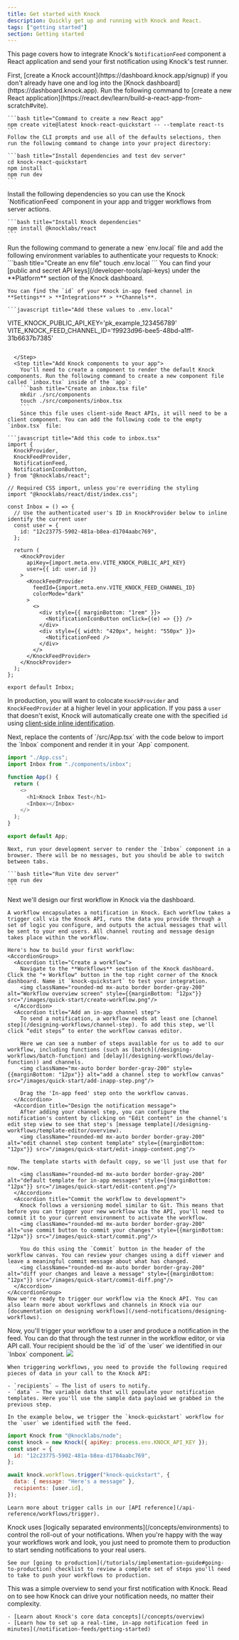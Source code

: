 ```yaml
---
title: Get started with Knock
description: Quickly get up and running with Knock and React.
tags: ["getting started"]
section: Getting started
---
```


This page covers how to integrate Knock's `NotificationFeed` component a React application and send your first notification using Knock's test runner.

<Steps titleSize="h2">
  <Step title="Create a Knock account">
    First, [create a Knock account](https://dashboard.knock.app/signup) if you don't already have one and log into the [Knock dashboard](https://dashboard.knock.app).
  </Step>
  <Step title="Create a new React application">
    Run the following command to [create a new React application](https://react.dev/learn/build-a-react-app-from-scratch#vite).

    ```bash title="Command to create a new React app"
    npm create vite@latest knock-react-quickstart -- --template react-ts
    ```
    Follow the CLI prompts and use all of the defaults selections, then run the following command to change into your project directory:

    ```bash title="Install dependencies and test dev server"
    cd knock-react-quickstart
    npm install
    npm run dev
    ```

  </Step>
  <Step title="Install Knock dependencies">
    Install the following dependencies so you can use the Knock `NotificationFeed` component in your app and trigger workflows from server actions.

    ```bash title="Install Knock dependencies"
    npm install @knocklabs/react
    ```

  </Step>
    <Step title="Set your environment variables">
    Run the following command to generate a new `env.local` file and add the following environment variables to authenticate your requests to Knock:
    ```bash title="Create an env file"
    touch .env.local
    ```
    You can find your [public and secret API keys](/developer-tools/api-keys) under the **Platform** section of the Knock dashboard.

    You can find the `id` of your Knock in-app feed channel in **Settings** > **Integrations** > **Channels**.

    ```javascript title="Add these values to .env.local"

VITE_KNOCK_PUBLIC_API_KEY='pk_example_123456789'
VITE_KNOCK_FEED_CHANNEL_ID='f9923d96-bee5-48bd-a1ff-31b6637b7385'

````

  </Step>
  <Step title="Add Knock components to your app">
    You'll need to create a component to render the default Knock components. Run the following command to create a new component file called `inbox.tsx` inside of the `app`:
    ```bash title="Create an inbox.tsx file"
    mkdir ./src/components
    touch ./src/components/inbox.tsx
    ```
    Since this file uses client-side React APIs, it will need to be a client component. You can add the following code to the empty `inbox.tsx` file:

```javascript title="Add this code to inbox.tsx"
import {
  KnockProvider,
  KnockFeedProvider,
  NotificationFeed,
  NotificationIconButton,
} from "@knocklabs/react";

// Required CSS import, unless you're overriding the styling
import "@knocklabs/react/dist/index.css";

const Inbox = () => {
  // Use the authenticated user's ID in KnockProvider below to inline identify the current user
  const user = {
    id: "12c23775-5902-481a-b8ea-d1704aabc769",
  };

  return (
    <KnockProvider
      apiKey={import.meta.env.VITE_KNOCK_PUBLIC_API_KEY}
      user={{ id: user.id }}
    >
      <KnockFeedProvider
        feedId={import.meta.env.VITE_KNOCK_FEED_CHANNEL_ID}
        colorMode="dark"
      >
        <>
          <div style={{ marginBottom: "1rem" }}>
            <NotificationIconButton onClick={(e) => {}} />
          </div>
          <div style={{ width: "420px", height: "550px" }}>
            <NotificationFeed />
          </div>
        </>
      </KnockFeedProvider>
    </KnockProvider>
  );
};

export default Inbox;
````

In production, you will want to colocate `KnockProvider` and `KnockFeedProvider` at a higher level in your application.
If you pass a `user` that doesn't exist, Knock will automatically create one with the specified `id` using [client-side inline identification](/managing-recipients/identifying-recipients#inline-identification).

  </Step>
  <Step title="Render the `Inbox` component">
    Next, replace the contents of `/src/App.tsx` with the code below to import the `Inbox` component and render it in your `App` component.

```javascript title="Render the Inbox component"
import "./App.css";
import Inbox from "./components/inbox";

function App() {
  return (
    <>
      <h1>Knock Inbox Test</h1>
      <Inbox></Inbox>
    </>
  );
}

export default App;
```

    Next, run your development server to render the `Inbox` component in a browser. There will be no messages, but you should be able to switch between tabs.

    ```bash title="Run Vite dev server"
    npm run dev
    ```

  </Step>
  <Step title="Create a workflow in Knock">
    Next we'll design our first workflow in Knock via the dashboard.

    A workflow encapsulates a notification in Knock. Each workflow takes a trigger call via the Knock API, runs the data you provide through a set of logic you configure, and outputs the actual messages that will be sent to your end users. All channel routing and message design takes place within the workflow.

    Here's how to build your first workflow:
    <AccordionGroup>
      <Accordion title="Create a workflow">
        Navigate to the **Workflows** section of the Knock dashboard. Click the "+ Workflow" button in the top right corner of the Knock dashboard. Name it `knock-quickstart` to test your integration.
        <img className="rounded-md mx-auto border border-gray-200" alt="Workflow overview screen" style={{marginBottom: "12px"}} src="/images/quick-start/create-workflow.png"/>
      </Accordion>
      <Accordion title="Add an in-app channel step">
        To send a notification, a workflow needs at least one [channel step](/designing-workflows/channel-step). To add this step, we'll click “edit steps” to enter the workflow canvas editor.

        Here we can see a number of steps available for us to add to our workflow, including functions (such as [batch](/designing-workflows/batch-function) and [delay](/designing-workflows/delay-function)) and channels.
        <img className="mx-auto border border-gray-200" style={{marginBottom: "12px"}} alt="add a channel step to workflow canvas" src="/images/quick-start/add-inapp-step.png"/>

        Drag the 'In-app feed' step onto the workflow canvas.
      </Accordion>
      <Accordion title="Design the notification message">
        After adding your channel step, you can configure the notification's content by clicking on "Edit content" in the channel's edit step view to see that step's [message template](/designing-workflows/template-editor/overview).
        <img className="rounded-md mx-auto border border-gray-200" alt="edit channel step content template" style={{marginBottom: "12px"}} src="/images/quick-start/edit-inapp-content.png"/>

        The template starts with default copy, so we'll just use that for now.
        <img className="rounded-md mx-auto border border-gray-200" alt="default template for in-app messages" style={{marginBottom: "12px"}} src="/images/quick-start/edit-content.png"/>
      </Accordion>
      <Accordion title="Commit the workflow to development">
        Knock follows a versioning model similar to Git. This means that before you can trigger your new workflow via the API, you'll need to commit it to your current environment to activate the workflow.
        <img className="rounded-md mx-auto border border-gray-200" alt="use commit button to commit your changes" style={{marginBottom: "12px"}} src="/images/quick-start/commit.png"/>

        You do this using the `Commit` button in the header of the workflow canvas. You can review your changes using a diff viewer and leave a meaningful commit message about what has changed.
        <img className="rounded-md mx-auto border border-gray-200" alt="diff your changes and leave a message" style={{marginBottom: "12px"}} src="/images/quick-start/commit-diff.png"/>
      </Accordion>
    </AccordionGroup>
    Now we're ready to trigger our workflow via the Knock API. You can also learn more about workflows and channels in Knock via our [documentation on designing workflows](/send-notifications/designing-workflows).

  </Step>
  <Step title="Trigger your workflow">
    Now, you'll trigger your workflow to a user and produce a notification in the feed. You can do that through the test runner in the workflow editor, or via API call. Your recipient should be the `id` of the `user` we identified in our `Inbox` component. 
    <img className="rounded-md mx-auto border border-gray-200" style={{marginBottom: "12px"}} src="/images/quick-start/run-test.png"/>
    
    When triggering workflows, you need to provide the following required pieces of data in your call to the Knock API:

    - `recipients` – The list of users to notify.
    - `data` – The variable data that will populate your notification templates. Here you'll use the sample data payload we grabbed in the previous step.

    In the example below, we trigger the `knock-quickstart` workflow for the `user` we identified with the feed.

```javascript title="Example server code to trigger workflow"
import Knock from "@knocklabs/node";
const knock = new Knock({ apiKey: process.env.KNOCK_API_KEY });
const user = {
  id: "12c23775-5902-481a-b8ea-d1704aabc769",
};

await knock.workflows.trigger("knock-quickstart", {
  data: { message: "Here's a message" },
  recipients: [user.id],
});
```

    Learn more about trigger calls in our [API reference](/api-reference/workflows/trigger).

  </Step>
  <Step title="Publish to production">
    Knock uses [logically separated environments](/concepts/environments) to control the roll-out of your notifications. When you're happy with the way your workflows work and look, you just need to promote them to production to start sending notifications to your real users.

    See our [going to production](/tutorials/implementation-guide#going-to-production) checklist to review a complete set of steps you'll need to take to push your workflows to production.

  </Step>
  <Step title="Go deeper">
    This was a simple overview to send your first notification with Knock. Read on to see how Knock can drive your notification needs, no matter their complexity.

    - [Learn about Knock's core data concepts](/concepts/overview)
    - [Learn how to set up a real-time, in-app notification feed in minutes](/notification-feeds/getting-started)

  </Step>
</Steps>
